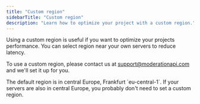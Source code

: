 ```yaml
---
title: "Custom region"
sidebarTitle: "Custom region"
description: "Learn how to optimize your project with a custom region."
---
```


Using a custom region is useful if you want to optimize your projects performance. You can select region near your own servers to reduce latency.

To use a custom region, please contact us at [support@moderationapi.com](mailto:support@moderationapi.com) and we'll set it up for you.

<Callout type="info">
  The default region is in central Europe, Frankfurt `eu-central-1`. If your
  servers are also in central Europe, you probably don't need to set a custom
  region.
</Callout>
